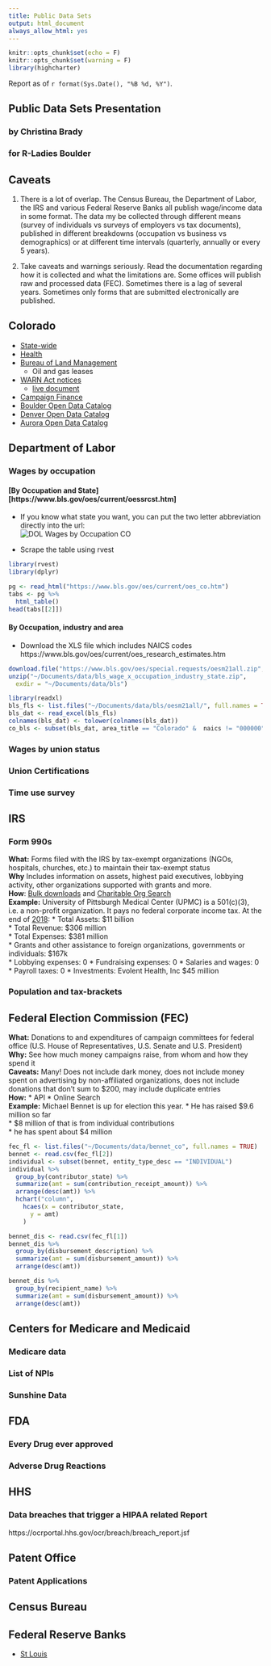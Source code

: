 ---
title: Public Data Sets
output: html_document
always_allow_html: yes
---

```{r include = F}
knitr::opts_chunk$set(echo = F)
knitr::opts_chunk$set(warning = F)
library(highcharter)
```

Report as of `r format(Sys.Date(), "%B %d, %Y")`.

## Public Data Sets Presentation
### by Christina Brady
### for R-Ladies Boulder

## Caveats   
1. There is a lot of overlap. The Census Bureau, the Department of Labor, the IRS and various Federal Reserve Banks all publish wage/income data in some format. The data my be collected through different means (survey of individuals vs surveys of employers vs tax documents), published in different breakdowns (occupation vs business vs demographics) or at different time intervals (quarterly, annually or every 5 years).  

2. Take caveats and warnings seriously. Read the documentation regarding how it is collected and what the limitations are. Some offices will publish raw and processed data (FEC). Sometimes there is a lag of several years. Sometimes only forms that are submitted electronically are published.  

## Colorado  
* [State-wide](https://data.colorado.gov/)  
* [Health](https://cdphe.colorado.gov/colorado-data-and-statistics)  
* [Bureau of Land Management](https://www.blm.gov/site-page/services-geospatial-gis-data-colorado)  
  * Oil and gas leases  
* [WARN Act notices](https://cdle.colorado.gov/employers/layoff-separations/layoff-warn-list)
  * [live document](https://docs.google.com/spreadsheets/d/18j0WH8F2D9e0povfX6drLDkbZbxrWJKIslUWVwqAo8g/edit#gid=1113945780)  
* [Campaign Finance](https://tracer.sos.colorado.gov/PublicSite/Reports/Reports.aspx)  
* [Boulder Open Data Catalog](https://open-data.bouldercolorado.gov/)  
* [Denver Open Data Catalog](https://www.denvergov.org/opendata/)  
* [Aurora Open Data Catalog](https://data-auroraco.opendata.arcgis.com/)  


## Department of Labor  
### Wages by occupation   
#### [By Occupation and State][https://www.bls.gov/oes/current/oessrcst.htm]   
* If you know what state you want, you can put the two letter abbreviation directly into the url:  
![DOL Wages by Occupation CO](img/DOL wages_x_occupation_CO.png)  

* Scrape the table using rvest  

```{r}
library(rvest)
library(dplyr)

pg <- read_html("https://www.bls.gov/oes/current/oes_co.htm")
tabs <- pg %>%
  html_table()
head(tabs[[2]])
```

#### By Occupation, industry and area   
* Download the XLS file which includes NAICS codes
https://www.bls.gov/oes/current/oes_research_estimates.htm

```{r, eval = FALSE}
download.file("https://www.bls.gov/oes/special.requests/oesm21all.zip", "~/Documents/data/bls_wage_x_occupation_industry_state.zip", mode = "w")
unzip("~/Documents/data/bls_wage_x_occupation_industry_state.zip",
  exdir = "~/Documents/data/bls")
```    

```{r}
library(readxl)
bls_fls <- list.files("~/Documents/data/bls/oesm21all/", full.names = TRUE, pattern = "\\.xlsx")
bls_dat <- read_excel(bls_fls)
colnames(bls_dat) <- tolower(colnames(bls_dat))
co_bls <- subset(bls_dat, area_title == "Colorado" &  naics != "000000")
```

### Wages by union status  

### Union Certifications  

### Time use survey  

## IRS
### Form 990s
**What:** Forms filed with the IRS by tax-exempt organizations (NGOs, hospitals, churches, etc.) to maintain their tax-exempt status   
**Why** Includes information on assets, highest paid executives, lobbying activity, other organizations supported with grants and more.   
**How**: [Bulk downloads](https://www.irs.gov/charities-non-profits/form-990-series-downloads) and [Charitable Org Search](https://apps.irs.gov/app/eos/allSearch)  
**Example:** University of Pittsburgh Medical Center (UPMC) is a 501(c)(3), i.e. a non-profit organization. It pays no federal corporate income tax. At the end of [2018](https://apps.irs.gov/pub/epostcard/cor/251423657_202006_990_2021052018154574.pdf):
* Total Assets: $11 billion  
* Total Revenue: $306 million  
* Total Expenses: $381 million   
* Grants and other assistance to foreign organizations, governments or individuals: $167k   
* Lobbying expenses: 0
* Fundraising expenses: 0
* Salaries and wages: 0
* Payroll taxes: 0
* Investments: Evolent Health, Inc $45 million

### Population and tax-brackets

## Federal Election Commission (FEC)  
**What:**  Donations to and expenditures of campaign committees for federal office (U.S. House of Representatives, U.S. Senate and U.S. President)  
**Why:** See how much money campaigns raise, from whom and how they spend it  
**Caveats:** Many! Does not include dark money, does not include money spent on advertising by non-affiliated organizations, does not include donations that don't sum to $200, may include duplicate entries  
**How:**
*  API
* Online Search   
**Example:** Michael Bennet is up for election this year.
* He has raised $9.6 million so far  
* $8 million of that is from individual contributions  
* he has spent about $4 million  

```{r}
fec_fl <- list.files("~/Documents/data/bennet_co", full.names = TRUE)
bennet <- read.csv(fec_fl[2])
individual <- subset(bennet, entity_type_desc == "INDIVIDUAL")
individual %>%
  group_by(contributor_state) %>%
  summarize(amt = sum(contribution_receipt_amount)) %>%
  arrange(desc(amt)) %>%
  hchart("column",
    hcaes(x = contributor_state,
      y = amt)
    )
```

```{r}
bennet_dis <- read.csv(fec_fl[1])
bennet_dis %>%
  group_by(disbursement_description) %>%
  summarize(amt = sum(disbursement_amount)) %>%
  arrange(desc(amt))
```   

```{r}
bennet_dis %>%
  group_by(recipient_name) %>%
  summarize(amt = sum(disbursement_amount)) %>%
  arrange(desc(amt))
```

## Centers for Medicare and Medicaid  
### Medicare data  
### List of NPIs  
### Sunshine Data  

## FDA   
### Every Drug ever approved
### Adverse Drug Reactions   


## HHS  
### Data breaches that trigger a HIPAA related Report
https://ocrportal.hhs.gov/ocr/breach/breach_report.jsf

## Patent Office   
### Patent Applications

## Census Bureau

## Federal Reserve Banks
* [St Louis](https://fred.stlouisfed.org/)
